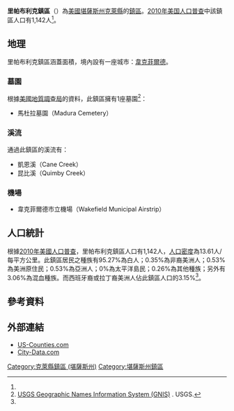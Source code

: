 {{noteTA
|G1=USState
}}
{{Infobox settlement
|official_name = 里帕布利克鎮區
|native_name = Republican Township
|settlement_type = 鎮區
|image_map = Map highlighting Republican Township, Clay County, Kansas.svg
|map_caption = 里帕布利克鎮區在克萊縣的位置
|coordinates_display = inline,title
|coordinates_region = US-KS
|subdivision_type = [[世界政區索引|國家]]
|subdivision_name = [[美国|美国]]
|subdivision_type1 = [[美國行政區劃|州]]
|subdivision_name1 = [[堪薩斯州|堪薩斯州]]
|subdivision_type2 = [[堪萨斯州行政区划|縣]]
|subdivision_name2 = [[克萊縣_(堪薩斯州)|克萊縣]]
|area_total_km2 = 83.91
|area_land_km2 = 75.61
|area_water_km2 = 8.3
|area_total_sq_mi =
|area_land_sq_mi =
|area_water_sq_mi =
|area_water_percent = 9.89
|population_as_of = [[2010年美国人口普查|2010]]
|population_footnotes = <ref name="Census 2010">{{cite web| url=http://factfinder2.census.gov| title=Race, Hispanic or Latino, Age, and Housing Occupancy: 2010 Census Redistricting Data (Public Law 94-171) Summary File (QT-PL), Republican township, Clay County, Kansas| publisher=U.S. Census Bureau, American FactFinder 2| accessdate=2016-04-22| archive-date=2013-09-11| archive-url=https://web.archive.org/web/20130911234518/http://factfinder2.census.gov/| dead-url=no}}</ref>
|population_total = 1142
|population_density_km2 = auto
|elevation_footnotes = 
|elevation_m = 362
|elevation_ft = 1188
|latd = 39
|latm = 11
|lats = 30
|latNS = N
|longd = 97
|longm = 00
|longs = 31
|longEW = W
|postal_code_type =
|postal_code = 
|blank_name = [[地名信息系统|GNIS]] ID
|blank_info = [http://geonames.usgs.gov/pls/gnispublic/f?p=gnispq:3:::NO::P3_FID:0476193 0476193]
|website = 
|footnotes = 
}}

'''里帕布利克鎮區'''（{{lang-en|'''Republican Township'''}}）為[[美國|美國]][[堪薩斯州|堪薩斯州]][[克萊縣_(堪薩斯州)|克萊縣]]的[[行政鎮區|鎮區]]。[[2010年美国人口普查|2010年美国人口普查]]中該鎮區人口有1,142人<ref name="Census 2010"/>。

==地理==
里帕布利克鎮區涵蓋面積{{convert|83.91|km2|sqmi}}，境內設有一座城市：[[韋克菲爾德_(堪薩斯州)|韋克菲爾德]]。

===墓園===
根據[[美國地質調查局|美國地質調查局]]的資料，此鎮區擁有1座墓園<ref>[http://geonames.usgs.gov/domestic/index.html USGS Geographic Names Information System (GNIS)] {{Wayback|url=http://geonames.usgs.gov/domestic/index.html |date=20190428150204 }}. USGS.</ref>：
*馬杜拉墓園（Madura Cemetery）

===溪流===
通過此鎮區的溪流有：
*凱恩溪（Cane Creek）
*昆比溪（Quimby Creek）

===機場===
*韋克菲爾德市立機場（Wakefield Municipal Airstrip）

==人口統計==
根據[[2010年美國人口普查|2010年美國人口普查]]，里帕布利克鎮區人口有1,142人，[[人口密度|人口密度]]為13.61人/每平方公里。此鎮區居民之種族有95.27%為白人；0.35%為非裔美洲人；0.53%為美洲原住民；0.53%為亞洲人；0%為太平洋島民；0.26%為其他種族；另外有3.06%為混血種族。而西班牙裔或拉丁裔美洲人佔此鎮區人口的3.15%<ref name="Census 2010"/>。

==參考資料==
{{reflist}}

==外部連結==
* [https://web.archive.org/web/20080723112151/http://www.us-counties.com/localgov/kansas.html US-Counties.com]
* [http://www.city-data.com/township/Republican-KS.html City-Data.com]{{dead link|date=2018年4月 |bot=InternetArchiveBot |fix-attempted=yes }}

{{克萊縣 (堪薩斯州)}}

{{DEFAULTSORT:Republican}}
[[Category:克萊縣鎮區_(堪薩斯州)|Category:克萊縣鎮區 (堪薩斯州)]]
[[Category:堪薩斯州鎮區|Category:堪薩斯州鎮區]]
